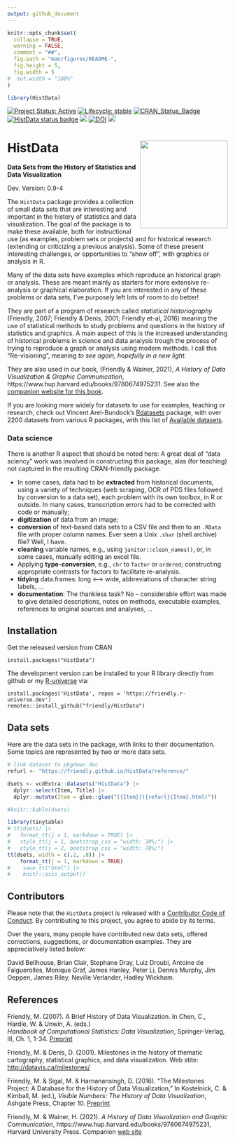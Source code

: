```yaml
---
output: github_document
---
```


<!-- README.md is generated from README.Rmd. Please edit that file -->

```r
knitr::opts_chunk$set(
  collapse = TRUE,
  warning = FALSE,
  comment = "##",
  fig.path = "man/figures/README-",
  fig.height = 5,
  fig.width = 5
#  out.width = "100%"
)

library(HistData)
```

<!-- badges: start -->
[![Project Status: Active](https://www.repostatus.org/badges/latest/active.svg)](https://www.repostatus.org/#active) 
[![Lifecycle: stable](https://img.shields.io/badge/lifecycle-stable-brightgreen.svg)](https://lifecycle.r-lib.org/articles/stages.html#stable)
[![CRAN_Status_Badge](http://www.r-pkg.org/badges/version/HistData)](https://cran.r-project.org/package=HistData)
[![HistData status badge](https://friendly.r-universe.dev/badges/HistData)](https://friendly.r-universe.dev/HistData)
[![](http://cranlogs.r-pkg.org/badges/grand-total/HistData)](https://cran.r-project.org/package=HistData)
[![DOI](https://zenodo.org/badge/106572219.svg)](https://zenodo.org/badge/latestdoi/106572219)
[![](https://img.shields.io/badge/documentation-blue)](https://friendly.github.io/HistData/)

<!-- badges: end -->


# HistData  <img src="man/figures/logo.png" align="right" height="200px" />
**Data Sets from the History of Statistics and Data Visualization**

Dev. Version: 0.9-4

The `HistData` package provides a collection of small data sets
that are interesting and important in the history of statistics and data
visualization. The goal of the package is to make these available, both for
instructional use (as examples, problem sets or projects) and for historical research
(extending or criticizing a previous analysis).
Some of these present interesting challenges, or opportunities to "show off",
with graphics or analysis in R. 

Many of the data sets have examples which reproduce an historical graph or analysis.
These are meant mainly as starters for more extensive re-analysis or graphical
elaboration. If you are interested in any of these problems or data sets, I've purposely left
lots of room to do better!

They are part of a program of research called *statistical historiography*
(Friendly, 2007; Friendly & Denis, 2001; Friendly et-al, 2016)
meaning the use of statistical methods to study problems and questions in the
history of statistics and graphics. A main aspect of this is the increased
understanding of historical problems in science and data analysis
trough the process of trying to reproduce a graph or analysis using
modern methods. I call this "Re-visioning", meaning _to see again, hopefully in a new light_.

They are also used in our book, (Friendly & Wainer, 2021),
_A History of Data Visualization & Graphic Communication_, https://www.hup.harvard.edu/books/9780674975231. 
See also the [companion website for this book](https://friendly.github.io/HistDataVis/).

If you are looking more widely for datasets to use for examples, teaching or research, check out Vincent Arel-Bundock's
[Rdatasets](https://vincentarelbundock.github.io/Rdatasets/) package, with over 2200 datasets from various
R packages, with this list of [Available datasets](https://vincentarelbundock.github.io/Rdatasets/articles/data.html).

### Data science

There is another R aspect that should be noted here: 
A great deal of "data sciency" work was involved in constructing this package,
alas (for teaching) not captured in the resulting CRAN-friendly package.

* In some cases, data had to be **extracted** from historical documents, using a variety of techniques (web scraping, OCR of PDS files followed by conversion to a data set), each problem with its own toolbox, in R or outside. In many cases, transcription errors had to be corrected 
with code or manually;
* **digitization** of data from an image;
* **conversion** of text-based data sets to a CSV file and then to an `.RData` file with proper column names. Ever seen a Unix `.shar` (shell archive) file? Well, I have.
* **cleaning** variable names, e.g., using `janitor::clean_names()`, or, in some cases, manually editing an excel file.
* Applying **type-conversion**, e.g., `chr` to `factor` or `ordered`; constructing appropriate contrasts for factors to facilitate re-analysis.
* **tidying** data.frames: long <--> wide, abbreviations of character string labels, ...
* **documentation**: The thankless task? No -- considerable effort was made to give detailed descriptions, notes on methods, executable examples, references to original sources and
analyses, ...



## Installation

Get the released version from CRAN 

    install.packages("HistData")

The development version can be installed to your R library directly from github or my [R-universe](https://friendly.r-universe.dev/) via:

    install.packages('HistData', repos = 'https://friendly.r-universe.dev')
    remotes::install_github("friendly/HistData")

## Data sets
Here are the data sets in the package, with links to their documentation. Some topics are represented by two or more
data sets.

```r
# link dataset to pkgdown doc
refurl <- "https://friendly.github.io/HistData/reference/"

dsets <- vcdExtra::datasets("HistData") |> 
  dplyr::select(Item, Title) |> 
  dplyr::mutate(Item = glue::glue("[{Item}]({refurl}{Item}.html)")) 

#knitr::kable(dsets)

library(tinytable)
# tt(dsets) |>
#   format_tt(j = 1, markdown = TRUE) |>
#   style_tt(j = 1, bootstrap_css = "width: 30%;") |>
#   style_tt(j = 2, bootstrap_css = "width: 70%;")
tt(dsets, width = c(.2, .8)) |> 
    format_tt(j = 1, markdown = TRUE) 
#    save_tt("html") |>
#    knitr::asis_output()
```

## Contributors
Please note that the `HistData` project is released with a [Contributor Code of Conduct](https://friendly.github.io/HistData/CODE_OF_CONDUCT.html). By contributing to this project, you agree to abide by its terms.

Over the years, many people have contributed new data sets, offered corrections,
suggestions, or documentation examples. They are appreciatively listed below:

David Bellhouse,
Brian Clair,
Stephane Dray, 
Luiz Droubi,
Antoine de Falguerolles,
Monique Graf,
James Hanley, 
Peter Li, 
Dennis Murphy, 
Jim Oeppen,
James Riley,
Neville Verlander, 
Hadley Wickham. 

## References

Friendly, M. (2007). A Brief History of Data Visualization.
In Chen, C., Hardle, W. & Unwin, A. (eds.)  
*Handbook of Computational Statistics: Data Visualization*, Springer-Verlag, III, Ch. 1, 1-34.
[Preprint](http://datavis.ca/papers/hbook.pdf)

Friendly, M. & Denis, D. (2001).
Milestones in the history of thematic cartography, statistical graphics, and data visualization.
Web stite: [http://datavis.ca/milestones/](http://datavis.ca/milestones/)

Friendly, M. & Sigal, M. & Harnanansingh, D. (2016).
"The Milestones Project: A Database for the History of Data Visualization,"
In Kostelnick, C. & Kimball, M. (ed.), *Visible Numbers: The History of Data Visualization*, Ashgate Press, Chapter 10. [Preprint](https://www.datavis.ca/papers/MilestonesProject.pdf)

Friendly, M. & Wainer, H. (2021). _A History of Data Visualization and Graphic Communication_,
https://www.hup.harvard.edu/books/9780674975231,
Harvard University Press. Companion [web site](https://friendly.github.io/HistDataVis/)


